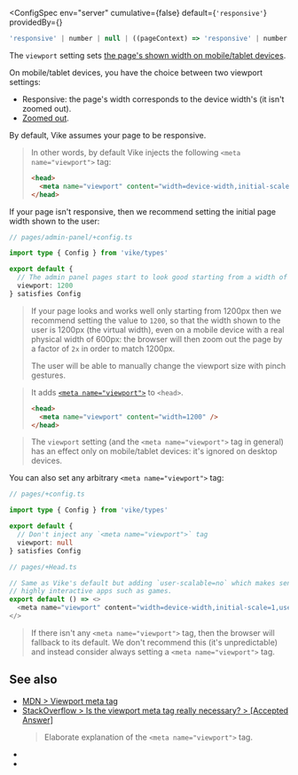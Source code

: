 

<ConfigSpec
  env="server"
  cumulative={false}
  default={<code>'responsive'</code>}
  providedBy={<ProvidedBy noCustomGuide />}
>
```ts
'responsive' | number | null | ((pageContext) => 'responsive' | number | null | undefined)
```
</ConfigSpec>

The `viewport` setting sets [the page's shown width on mobile/tablet devices](https://developer.mozilla.org/en-US/docs/Web/HTML/Viewport_meta_tag).

On mobile/tablet devices, you have the choice between two viewport settings:
 - Responsive: the page's width corresponds to the device width's (it isn't zoomed out).
 - [Zoomed out](https://stackoverflow.com/questions/14775195/is-the-viewport-meta-tag-really-necessary/14775557#14775557).

By default, Vike assumes your page to be responsive.

> In other words, by default Vike injects the following `<meta name="viewport">` tag:
>
> ```html
> <head>
>   <meta name="viewport" content="width=device-width,initial-scale=1" />
> </head>
> ```

If your page isn't responsive, then we recommend setting the initial page width shown to the user:

```ts
// pages/admin-panel/+config.ts

import type { Config } from 'vike/types'

export default {
  // The admin panel pages start to look good starting from a width of 1200px
  viewport: 1200
} satisfies Config
```

> If your page looks and works well only starting from 1200px then we recommend setting the value to `1200`, so that the width shown to the user is 1200px (the virtual width), even on a mobile device with a real physical width of 600px: the browser will then zoom out the page by a factor of `2x` in order to match 1200px.
>
> The user will be able to manually change the viewport size with pinch gestures.

> It adds
> [`<meta name="viewport">`](https://developer.mozilla.org/en-US/docs/Web/HTML/Viewport_meta_tag)
> to `<head>`.
>
> ```html
> <head>
>   <meta name="viewport" content="width=1200" />
> </head>
> ```

> The `viewport` setting (and the `<meta name="viewport">` tag in general) has an effect only on mobile/tablet devices: it's ignored on desktop devices.

You can also set any arbitrary `<meta name="viewport">` tag:

```ts
// pages/+config.ts

import type { Config } from 'vike/types'

export default {
  // Don't inject any `<meta name="viewport">` tag
  viewport: null
} satisfies Config
```
```ts
// pages/+Head.ts

// Same as Vike's default but adding `user-scalable=no` which makes sense for
// highly interactive apps such as games.
export default () => <>
  <meta name="viewport" content="width=device-width,initial-scale=1,user-scalable=no" />
</>
```

> If there isn't any `<meta name="viewport">` tag, then the browser will fallback to its default. We don't recommend this (it's unpredictable) and instead consider always setting a `<meta name="viewport">` tag.


## See also

- [MDN > Viewport meta tag](https://developer.mozilla.org/en-US/docs/Web/HTML/Viewport_meta_tag)
- [StackOverflow > Is the viewport meta tag really necessary? > [Accepted Answer]](https://stackoverflow.com/questions/14775195/is-the-viewport-meta-tag-really-necessary/14775557#14775557)
  > Elaborate explanation of the `<meta name="viewport">` tag.
- <Link href="/head-tags" />
- <Link href="/settings#html-shell" doNotInferSectionTitle />
